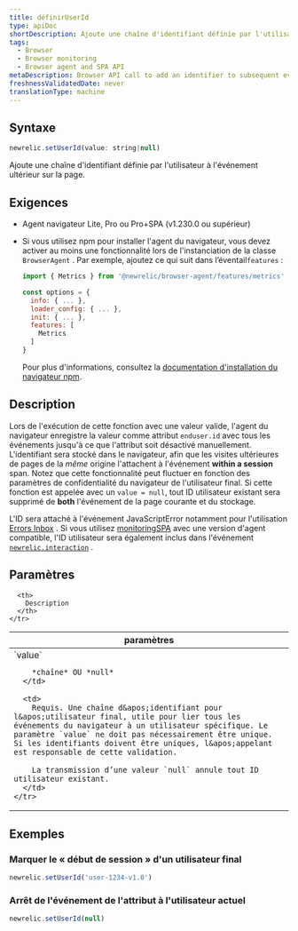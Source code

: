 ```yaml
---
title: définirUserId
type: apiDoc
shortDescription: Ajoute une chaîne d'identifiant définie par l'utilisateur à l'événement ultérieur sur la page.
tags:
  - Browser
  - Browser monitoring
  - Browser agent and SPA API
metaDescription: Browser API call to add an identifier to subsequent events on the page.
freshnessValidatedDate: never
translationType: machine
---
```


## Syntaxe

```js
newrelic.setUserId(value: string|null)
```

Ajoute une chaîne d&apos;identifiant définie par l&apos;utilisateur à l&apos;événement ultérieur sur la page.

## Exigences

* Agent navigateur Lite, Pro ou Pro+SPA (v1.230.0 ou supérieur)

* Si vous utilisez npm pour installer l&apos;agent du navigateur, vous devez activer au moins une fonctionnalité lors de l&apos;instanciation de la classe `BrowserAgent` . Par exemple, ajoutez ce qui suit dans l’éventail`features` :

  ```js
  import { Metrics } from '@newrelic/browser-agent/features/metrics'

  const options = {
    info: { ... },
    loader_config: { ... },
    init: { ... },
    features: [
      Metrics
    ]
  }
  ```

  Pour plus d&apos;informations, consultez la [documentation d&apos;installation du navigateur npm](https://www.npmjs.com/package/@newrelic/browser-agent#new-relic-browser-agent).

## Description

Lors de l&apos;exécution de cette fonction avec une valeur valide, l&apos;agent du navigateur enregistre la valeur comme attribut `enduser.id` avec tous les événements jusqu&apos;à ce que l&apos;attribut soit désactivé manuellement. L&apos;identifiant sera stocké dans le navigateur, afin que les visites ultérieures de pages de la *même* origine l&apos;attachent à l&apos;événement <DNT>**within a session**</DNT> span. Notez que cette fonctionnalité peut fluctuer en fonction des paramètres de confidentialité du navigateur de l&apos;utilisateur final. Si cette fonction est appelée avec un `value = null`, tout ID utilisateur existant sera supprimé de <DNT>**both**</DNT> l&apos;événement de la page courante et du stockage.

L&apos;ID sera attaché à l&apos;événement JavaScriptError notamment pour l&apos;utilisation [Errors Inbox](/docs/errors-inbox/errors-inbox/) . Si vous utilisez [monitoringSPA](/docs/browser/single-page-app-monitoring/get-started/welcome-single-page-app-monitoring) avec une version d&apos;agent compatible, l&apos;ID utilisateur sera également inclus dans l&apos;événement [`newrelic.interaction`](/docs/browser/new-relic-browser/browser-agent-apis/browser-spa-api-newrelicinteraction) .

## Paramètres

<table>
  <thead>
    <tr>
      <th width="25%">
        paramètres
      </th>

      <th>
        Description
      </th>
    </tr>
  </thead>

  <tbody>
    <tr>
      <td>
        `value`

        *chaîne* OU *null*
      </td>

      <td>
        Requis. Une chaîne d&apos;identifiant pour l&apos;utilisateur final, utile pour lier tous les événements du navigateur à un utilisateur spécifique. Le paramètre `value` ne doit pas nécessairement être unique. Si les identifiants doivent être uniques, l&apos;appelant est responsable de cette validation.

        La transmission d’une valeur `null` annule tout ID utilisateur existant.
      </td>
    </tr>
  </tbody>
</table>

## Exemples

### Marquer le « début de session » d&apos;un utilisateur final

```js
newrelic.setUserId('user-1234-v1.0')
```

### Arrêt de l&apos;événement de l&apos;attribut à l&apos;utilisateur actuel

```js
newrelic.setUserId(null)
```